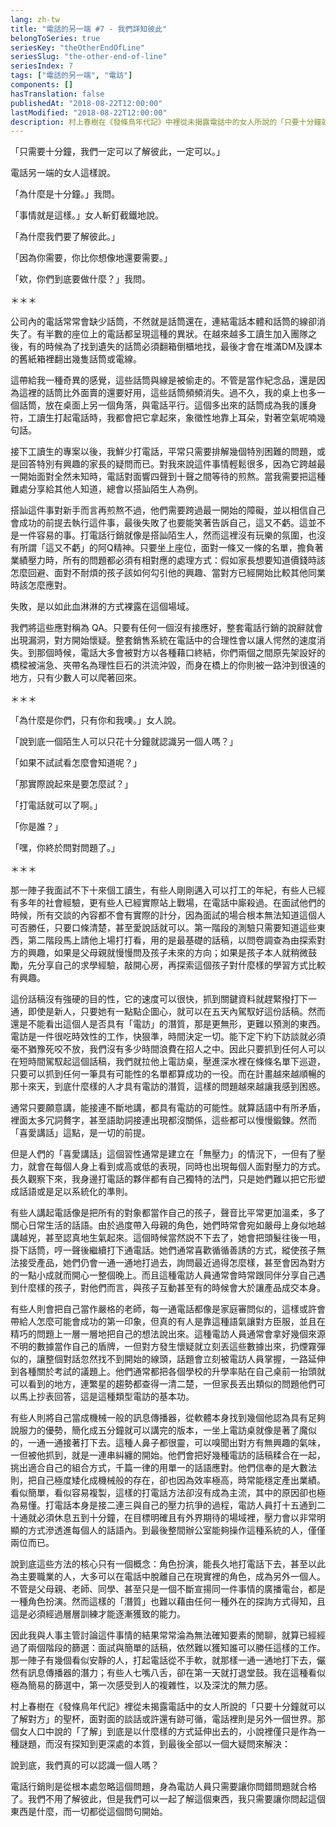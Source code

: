 ```yaml
---
lang: zh-tw
title: "電話的另一端 #7 - 我們詳知彼此"
belongToSeries: true
seriesKey: "theOtherEndOfLine"
seriesSlug: "the-other-end-of-line"
seriesIndex: 7
tags: ["電話的另一端", "電訪"]
components: []
hasTranslation: false
publishedAt: "2018-08-22T12:00:00"
lastModified: "2018-08-22T12:00:00"
description: 村上春樹在《發條鳥年代記》中裡從未揭露電話中的女人所說的「只要十分鐘就可以了解對方」的聖杯，在電訪的場域這件事則被忽略，身為電訪人員，只需要讓你問錯問題就可以了
---
```


「只需要十分鐘，我們一定可以了解彼此，一定可以。」

電話另一端的女人這樣說。

「為什麼是十分鐘。」我問。

「事情就是這樣。」女人斬釘截鐵地說。

「為什麼我們要了解彼此。」

「因為你需要，你比你想像地還要需要。」

「欸，你們到底要做什麼？」我問。

＊＊＊

公司內的電話常常會缺少話筒，不然就是話筒還在，連結電話本體和話筒的線卻消失了。有半數的座位上的電話都呈現這種的異狀。在越來越多工讀生加入團隊之後，有的時候為了找到遺失的話筒必須翻箱倒櫃地找，最後才會在堆滿DM及課本的舊紙箱裡翻出幾隻話筒或電線。

這帶給我一種奇異的感覺，這些話筒與線是被偷走的。不管是當作紀念品，還是因為這裡的話筒比外面賣的還要好用，這些話筒頻頻消失。過不久，我的桌上也多一個話筒，放在桌面上另一個角落，與電話平行。這個多出來的話筒成為我的護身符，工讀生打起電話時，我都會把它拿起來，象徵性地靠上耳朵，對著空氣呢喃幾句話。

接下工讀生的專案以後，我鮮少打電話，平常只需要排解幾個特別困難的問題，或是回答特別有興趣的家長的疑問而已。對我來說這件事情輕鬆很多，因為它跨越最一開始面對全然未知時，電話對面響四聲到十聲之間等待的煎熬。當我需要把這種難處分享給其他人知道，總會以搭訕陌生人為例。

搭訕這件事對新手而言再煎熬不過，他們需要跨過最一開始的障礙，並以相信自己會成功的前提去執行這件事，最後失敗了也要能笑著告訴自己，這又不虧。這並不是一件容易的事。打電話行銷就像是搭訕陌生人，然而這裡沒有玩樂的氛圍，也沒有所謂「這又不虧」的阿Q精神。只要坐上座位，面對一條又一條的名單，擔負著業績壓力時，所有的問題都必須有相對應的處理方式：假如家長想要知道價錢時該怎麼回避、面對不耐煩的孩子該如何勾引他的興趣、當對方已經開始比較其他同業時該怎麼應對。

失敗，是以如此血淋淋的方式裸露在這個場域。

我們將這些應對稱為 QA。只要有任何一個沒有接應好，整套電話行銷的說辭就會出現漏洞，對方開始懷疑。整套銷售系統在電話中的合理性會以讓人愕然的速度消失。到那個時候，電話大多會被對方以各種藉口終結，你們兩個之間原先架設好的橋樑被湍急、夾帶名為理性巨石的洪流沖毀，而身在橋上的你則被一路沖到很遠的地方，只有少數人可以爬著回來。

＊＊＊

「為什麼是你們，只有你和我噢。」女人說。

「說到底一個陌生人可以只花十分鐘就認識另一個人嗎？」

「如果不試試看怎麼會知道呢？」

「那實際說起來是要怎麼試？」

「打電話就可以了啊。」

「你是誰？」

「嘿，你終於問對問題了。」

＊＊＊

那一陣子我面試不下十來個工讀生，有些人剛剛邁入可以打工的年紀，有些人已經有多年的社會經驗，更有些人已經實際站上戰場，在電話中廝殺過。在面試他們的時候，所有交談的內容都不會有實際的計分，因為面試的場合根本無法知道這個人可否勝任，只要口條清楚，甚至愛說話就可以。第一階段的測驗只需要知道這些東西，第二階段馬上請他上場打打看，用的是最基礎的話稿，以問卷調查為由探索對方的興趣，如果是父母親就慢慢問及孩子未來的方向；如果是孩子本人就稍微鼓勵，先分享自己的求學經驗，敲開心房，再探索這個孩子對什麼樣的學習方式比較有興趣。

這份話稿沒有強硬的目的性，它的速度可以很快，抓到關鍵資料就趕緊撥打下一通，即使是新人，只要她有一點點企圖心，就可以在五天內駕馭好這份話稿。然而還是不能看出這個人是否具有「電訪」的潛質，那是更無形，更難以預測的東西。電訪是一件很吃時效性的工作，快狠準，時間決定一切。能下定下約下訪談就必須毫不猶豫死咬不放，我們沒有多少時間浪費在招人之中。因此只要抓到任何人可以在短時間駕馭起這個話稿，我們就拉他上電訪桌，壓進深水裡在條條名單下巡遊，只要可以抓到任何一筆具有可能性的名單都算成功的一役。而在計畫越來越順暢的那十來天，到底什麼樣的人才具有電訪的潛質，這樣的問題越來越讓我感到困惑。

通常只要願意講，能接連不斷地講，都具有電訪的可能性。就算話語中有所矛盾，裡面太多冗詞贅字，甚至語助詞接連出現都沒關係，這些都可以慢慢鍛鍊。然而「喜愛講話」這點，是一切的前提。

但是人們的「喜愛講話」這個習性通常是建立在「無壓力」的情況下，一但有了壓力，就會在每個人身上看到或高或低的表現，同時也出現每個人面對壓力的方式。長久觀察下來，我身邊打電話的夥伴都有自己獨特的法門，只是她們難以把它形塑成話語或是足以系統化的準則。

有些人講起電話像是把所有的對象都當作自己的孩子，聲音比平常更加溫柔，多了關心日常生活的話語。由於過度帶入母親的角色，她們時常會宛如嚴母上身似地越講越兇，甚至認真地生氣起來。這個時候當然説不下去了，她會把頭髮往後一甩，掛下話筒，哼一聲後繼續打下通電話。她們通常喜歡循循善誘的方式，縱使孩子無法接受產品，她們仍會一通一通地打過去，詢問最近過得怎麼樣，甚至會因為對方的一點小成就而開心一整個晚上。而且這種電訪人員通常會時常跟同伴分享自己遇到什麼樣的孩子，對他們而言，與孩子互動甚至有的時候會大於讓產品成交本身。

有些人則會把自己當作嚴格的老師，每一通電話都像是家庭審問似的，這樣或許會帶給人怎麼可能會成功的第一印象，但真的有人是靠這種語氣讓對方臣服，並且在精巧的問題上一層一層地把自己的想法說出來。這種電訪人員通常會拿好幾個來源不明的數據當作自己的盾牌，一但對方發生懷疑就立刻丟這些數據出來，扔煙霧彈似的，讓整個對話忽然找不到開始的線頭，話題會立刻被電訪人員掌握，一路延伸到各種關於考試的議題上。他們通常都把各個學校的升學率貼在自己桌前一抬頭就可以看到的地方，連繁星的趨勢都查得一清二楚，一但家長丟出類似的問題他們可以馬上抄表回答，這是這種類型電訪的基本功。

有些人則將自己當成機械一般的訊息傳播器，從軟體本身找到幾個他認為具有足夠說服力的優勢，簡化成五分鐘就可以講完的版本，一坐上電訪桌就像是著了魔似的，一通一通接著打下去。這種人鼻子都很靈，可以嗅聞出對方有無興趣的氣味，一但被他抓到，就是一連串糾纏的開始。他們會把好幾種電訪的話稿糅合在一起，挑出適合自己的組合方式，千篇一律的用單一的話語應對。他們信奉的是大數法則，把自己極度矮化成機械般的存在，卻也因為效率極高，時常能穩定產出業績。看似簡單，看似容易複製，這樣的打電話方法卻沒有成為主流，其中的原因卻也極為易懂。打電話本身是接二連三與自己的壓力抗爭的過程，電訪人員打十五通到二十通就必須休息五到十分鐘，在目標明確且有外界期待的場域裡，壓力會以非常明顯的方式滲透進每個人的話語內。到最後整間辦公室能夠操作這種系統的人，僅僅兩位而已。

說到底這些方法的核心只有一個概念：角色扮演，能長久地打電話下去，甚至以此為主要職業的人，大多可以在電話中脫離自己在現實裡的角色，成為另外一個人。不管是父母親、老師、同學、甚至只是一個不斷宣揚同一件事情的廣播電台，都是一種角色扮演。然而這樣的「潛質」也難以藉由任何一種外在的探詢方式得知，且這是必須經過層層訓練才能逐漸獲致的能力。

因此我與人事主管討論這件事情的結果常常淪為無法確知要素的閒聊，就算已經經過了兩個階段的篩選：面試與簡單的話稿，依然難以獲知誰可以勝任這樣的工作。那一陣子有幾個看似安靜的人，打起電話從不手軟，就那樣一通一通地打下去，儼然有訊息傳播器的潛力；有些人七嘴八舌，卻在第一天就打退堂鼓。我在這種看似極為簡易的篩選中，第一次感受到人的複雜性，以及深沈的無力感。

村上春樹在《發條鳥年代記》裡從未揭露電話中的女人所說的「只要十分鐘就可以了解對方」的聖杯，面對面的談話或許還有跡可循，電話裡則是另外一個世界。那個女人口中說的「了解」到底是以什麼樣的方式延伸出去的，小說裡僅只是作為一種謎題，而沒有探知到更深處的本質，到最後全部以一個大疑問來解決：

說到底，我們真的可以認識一個人嗎？

電話行銷則是從根本處忽略這個問題，身為電訪人員只需要讓你問錯問題就合格了。我們不用了解彼此，但是我們可以一起了解這個東西，我只需要讓你問起這個東西是什麼，而一切都從這個問句開始。

